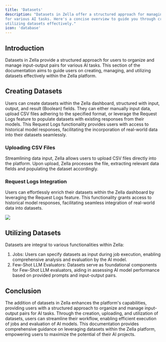 ```yaml
---
title: 'Datasets'
description: "Datasets in Zella offer a structured approach for managing input-output pairs 
for various AI tasks. Here's a concise overview to guide you through creating, managing, and 
utilizing datasets effectively."
icon: 'database'
---
```


## Introduction

Datasets in Zella provide a structured approach for users to organize and manage input-output
pairs for various AI tasks. This section of the documentation aims to guide users on creating,
managing, and utilizing datasets effectively within the Zella platform.

## Creating Datasets

Users can create datasets within the Zella dashboard, structured with input, output, and
result (Boolean) fields. They can either manually input data, upload CSV files adhering to
the specified format, or leverage the Request Logs feature to populate datasets with existing
responses from their models. This Request Logs functionality provides users with access to
historical model responses, facilitating the incorporation of real-world data into their
datasets seamlessly.

### Uploading CSV Files

Streamlining data input, Zella allows users to upload CSV files directly into the platform.
Upon upload, Zella processes the file, extracting relevant data fields and populating the
dataset accordingly.

### Request Logs Integration

Users can effortlessly enrich their datasets within the Zella dashboard by leveraging the
Request Logs feature. This functionality grants access to historical model responses,
facilitating seamless integration of real-world data into datasets.

<img src="/images/add-request-in-dataset.png" />

## Utilizing Datasets

Datasets are integral to various functionalities within Zella:

1. Jobs: Users can specify datasets as input during job execution, enabling comprehensive analysis
   and evaluation by the AI model.
2. Few-Shot LLM Evaluators: Datasets serve as foundational components for Few-Shot LLM evaluators,
   aiding in assessing AI model performance based on provided prompts and input-output pairs.

## Conclusion

The addition of datasets in Zella enhances the platform's capabilities, providing users with
a structured approach to organize and manage input-output pairs for AI tasks. Through the creation,
uploading, and utilization of datasets, users can streamline their workflow, enabling efficient
execution of jobs and evaluation of AI models. This documentation provides comprehensive guidance
on leveraging datasets within the Zella platform, empowering users to maximize the potential
of their AI projects.

